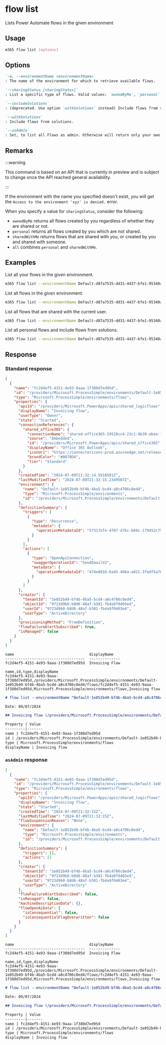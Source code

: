 
# flow list

Lists Power Automate flows in the given environment

## Usage

```sh
m365 flow list [options]
```

## Options

```md definition-list
`-e, --environmentName <environmentName>`
: The name of the environment for which to retrieve available flows.

`--sharingStatus [sharingStatus]`
: List a specific type of flows. Valid values: `ownedByMe`, `personal`, `sharedWithMe`, `all`. Defaults to `ownedByMe`. Don't specify this option when using asAdmin.

`--includeSolutions`
: (deprecated. Use option `withSolutions` instead) Include flows from solutions.

`--withSolutions`
: Include flows from solutions.

`--asAdmin`
: Set, to list all Flows as admin. Otherwise will return only your own flows.
```

<Global />

## Remarks

:::warning

This command is based on an API that is currently in preview and is subject to change once the API reached general availability.

:::

If the environment with the name you specified doesn't exist, you will get the `Access to the environment 'xyz' is denied.` error.

When you specify a value for `sharingStatus`, consider the following:

- `ownedByMe` returns all flows created by you regardless of whether they are shared or not.
- `personal` returns all flows created by you which are not shared.
- `sharedWithMe` returns flows that are shared with you, or created by you and shared with someone.
- `all` combines `personal` and `sharedWithMe`.

## Examples

List all your flows in the given environment.

```sh
m365 flow list --environmentName Default-d87a7535-dd31-4437-bfe1-95340acd55c5
```

List all flows in the given environment.

```sh
m365 flow list --environmentName Default-d87a7535-dd31-4437-bfe1-95340acd55c5 --asAdmin
```

List all flows that are shared with the current user.

```sh
m365 flow list --environmentName Default-d87a7535-dd31-4437-bfe1-95340acd55c5 --sharingStatus sharedWithMe
```

List all personal flows and include flows from solutions.

```sh
m365 flow list --environmentName Default-d87a7535-dd31-4437-bfe1-95340acd55c5 --sharingStatus personal --withSolutions
```

## Response

### Standard response

<Tabs>
  <TabItem value="JSON">

  ```json
  [
    {
      "name": "fc2d4ef5-4151-4e93-9aaa-1f380d7ed95d",
      "id": "/providers/Microsoft.ProcessSimple/environments/Default-1e852b49-bf4b-4ba5-bcd4-a8c4706c8ed4/flows/fc2d4ef5-4151-4e93-9aaa-1f380d7ed95d",
      "type": "Microsoft.ProcessSimple/environments/flows",
      "properties": {
        "apiId": "/providers/Microsoft.PowerApps/apis/shared_logicflows",
        "displayName": "Invoicing flow",
        "userType": "Owner",
        "state": "Started",
        "connectionReferences": {
          "shared_office365": {
            "connectionName": "shared-office365-19528cc4-23c1-4b39-abea-f010eb9fe3f9",
            "source": "Embedded",
            "id": "/providers/Microsoft.PowerApps/apis/shared_office365",
            "displayName": "Office 365 Outlook",
            "iconUri": "https://connectoricons-prod.azureedge.net/releases/v1.0.1686/1.0.1686.3706/office365/icon.png",
            "brandColor": "#0078D4",
            "tier": "Standard"
          }
        },
        "createdTime": "2024-07-09T21:32:14.5918501Z",
        "lastModifiedTime": "2024-07-09T21:32:15.2349507Z",
        "environment": {
          "name": "Default-1e852b49-bf4b-4ba5-bcd4-a8c4706c8ed4",
          "type": "Microsoft.ProcessSimple/environments",
          "id": "/providers/Microsoft.ProcessSimple/environments/Default-1e852b49-bf4b-4ba5-bcd4-a8c4706c8ed4"
        },
        "definitionSummary": {
          "triggers": [
            {
              "type": "Recurrence",
              "metadata": {
                "operationMetadataId": "57317efe-4f87-47bc-b69c-179452c75f87"
              }
            }
          ],
          "actions": [
            {
              "type": "OpenApiConnection",
              "swaggerOperationId": "SendEmailV2",
              "metadata": {
                "operationMetadataId": "474e8016-6a45-466a-a021-3fedf5a766be"
              }
            }
          ]
        },
        "creator": {
          "tenantId": "1e852b49-bf4b-4ba5-bcd4-a8c4706c8ed4",
          "objectId": "9723d9b0-b8d6-48af-b381-fb4a9f0403e4",
          "userId": "9723d9b0-b8d6-48af-b381-fb4a9f0403e4",
          "userType": "ActiveDirectory"
        },
        "provisioningMethod": "FromDefinition",
        "flowFailureAlertSubscribed": true,
        "isManaged": false
      }
    }
  ]
  ```

  </TabItem>
  <TabItem value="Text">

  ```text
  name                                  displayName
  ------------------------------------  --------------
  fc2d4ef5-4151-4e93-9aaa-1f380d7ed95d  Invoicing Flow
  ```

  </TabItem>
  <TabItem value="CSV">

  ```csv
  name,id,type,displayName
  fc2d4ef5-4151-4e93-9aaa-1f380d7ed95d,/providers/Microsoft.ProcessSimple/environments/Default-1e852b49-bf4b-4ba5-bcd4-a8c4706c8ed4/flows/fc2d4ef5-4151-4e93-9aaa-1f380d7ed95d,Microsoft.ProcessSimple/environments/flows,Invoicing flow
  ```

  </TabItem>
  <TabItem value="Markdown">

  ```md
  # flow list --environmentName "Default-1e852b49-bf4b-4ba5-bcd4-a8c4706c8ed4"

  Date: 09/07/2024

  ## Invoicing flow (/providers/Microsoft.ProcessSimple/environments/Default-1e852b49-bf4b-4ba5-bcd4-a8c4706c8ed4/flows/fc2d4ef5-4151-4e93-9aaa-1f380d7ed95d)

  Property | Value
  ---------|-------
  name | fc2d4ef5-4151-4e93-9aaa-1f380d7ed95d
  id | /providers/Microsoft.ProcessSimple/environments/Default-1e852b49-bf4b-4ba5-bcd4-a8c4706c8ed4/flows/fc2d4ef5-4151-4e93-9aaa-1f380d7ed95d
  type | Microsoft.ProcessSimple/environments/flows
  displayName | Invoicing flow
  ```

  </TabItem>
</Tabs>

### `asAdmin` response

<Tabs>
  <TabItem value="JSON">

  ```json
  [
    {
      "name": "fc2d4ef5-4151-4e93-9aaa-1f380d7ed95d",
      "id": "/providers/Microsoft.ProcessSimple/environments/Default-1e852b49-bf4b-4ba5-bcd4-a8c4706c8ed4/flows/fc2d4ef5-4151-4e93-9aaa-1f380d7ed95d",
      "type": "Microsoft.ProcessSimple/environments/flows",
      "properties": {
        "apiId": "/providers/Microsoft.PowerApps/apis/shared_logicflows",
        "displayName": "Invoicing flow",
        "state": "Started",
        "createdTime": "2024-07-09T21:32:15Z",
        "lastModifiedTime": "2024-07-09T21:32:15Z",
        "flowSuspensionReason": "None",
        "environment": {
          "name": "Default-1e852b49-bf4b-4ba5-bcd4-a8c4706c8ed4",
          "type": "Microsoft.ProcessSimple/environments",
          "id": "/providers/Microsoft.ProcessSimple/environments/Default-1e852b49-bf4b-4ba5-bcd4-a8c4706c8ed4"
        },
        "definitionSummary": {
          "triggers": [],
          "actions": []
        },
        "creator": {
          "tenantId": "1e852b49-bf4b-4ba5-bcd4-a8c4706c8ed4",
          "objectId": "9723d9b0-b8d6-48af-b381-fb4a9f0403e4",
          "userId": "9723d9b0-b8d6-48af-b381-fb4a9f0403e4",
          "userType": "ActiveDirectory"
        },
        "flowFailureAlertSubscribed": false,
        "isManaged": false,
        "machineDescriptionData": {},
        "flowOpenAiData": {
          "isConsequential": false,
          "isConsequentialFlagOverwritten": false
        }
      }
    }
  ]
  ```

  </TabItem>
  <TabItem value="Text">

  ```text
  name                                  displayName
  ------------------------------------  --------------
  fc2d4ef5-4151-4e93-9aaa-1f380d7ed95d  Invoicing Flow
  ```

  </TabItem>
  <TabItem value="CSV">

  ```csv
  name,id,type,displayName
  fc2d4ef5-4151-4e93-9aaa-1f380d7ed95d,/providers/Microsoft.ProcessSimple/environments/Default-1e852b49-bf4b-4ba5-bcd4-a8c4706c8ed4/flows/fc2d4ef5-4151-4e93-9aaa-1f380d7ed95d,Microsoft.ProcessSimple/environments/flows,Invoicing flow
  ```

  </TabItem>
  <TabItem value="Markdown">

  ```md
  # flow list --environmentName "Default-1e852b49-bf4b-4ba5-bcd4-a8c4706c8ed4"

  Date: 09/07/2024

  ## Invoicing flow (/providers/Microsoft.ProcessSimple/environments/Default-1e852b49-bf4b-4ba5-bcd4-a8c4706c8ed4/flows/fc2d4ef5-4151-4e93-9aaa-1f380d7ed95d)

  Property | Value
  ---------|-------
  name | fc2d4ef5-4151-4e93-9aaa-1f380d7ed95d
  id | /providers/Microsoft.ProcessSimple/environments/Default-1e852b49-bf4b-4ba5-bcd4-a8c4706c8ed4/flows/fc2d4ef5-4151-4e93-9aaa-1f380d7ed95d
  type | Microsoft.ProcessSimple/environments/flows
  displayName | Invoicing flow
  ```

  </TabItem>
</Tabs>
